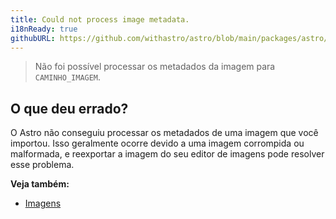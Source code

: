 ```yaml
---
title: Could not process image metadata.
i18nReady: true
githubURL: https://github.com/withastro/astro/blob/main/packages/astro/src/core/errors/errors-data.ts
---
```



> Não foi possível processar os metadados da imagem para `CAMINHO_IMAGEM`.

## O que deu errado?
O Astro não conseguiu processar os metadados de uma imagem que você importou. Isso geralmente ocorre devido a uma imagem corrompida ou malformada, e reexportar a imagem do seu editor de imagens pode resolver esse problema.

**Veja também:**
-  [Imagens](/pt-br/guides/images/)
